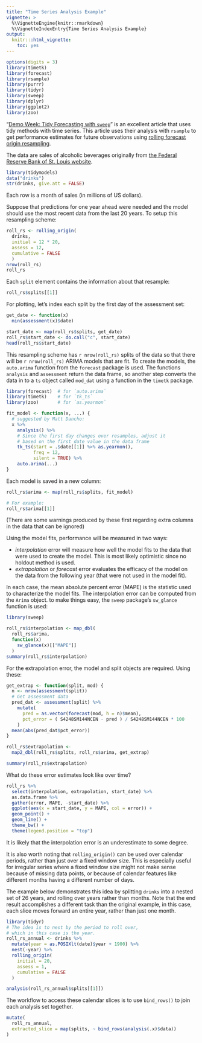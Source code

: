 ```yaml
---
title: "Time Series Analysis Example"
vignette: >
  %\VignetteEngine{knitr::rmarkdown}
  %\VignetteIndexEntry{Time Series Analysis Example}
output:
  knitr:::html_vignette:
    toc: yes
---
```


```r
options(digits = 3)
library(timetk)
library(forecast)
library(rsample)
library(purrr)
library(tidyr)
library(sweep)
library(dplyr)
library(ggplot2)
library(zoo)
```

"[Demo Week: Tidy Forecasting with `sweep`](http://www.business-science.io/code-tools/2017/10/25/demo_week_sweep.html)" is an excellent article that uses tidy methods with time series. This article uses their analysis with `rsample` to get performance estimates for future observations using [rolling forecast origin resampling](https://robjhyndman.com/hyndsight/crossvalidation/). 

The data are sales of alcoholic beverages originally from [the Federal Reserve Bank of St. Louis website](https://fred.stlouisfed.org/series/S4248SM144NCEN).

```r
library(tidymodels)
data("drinks")
str(drinks, give.att = FALSE)
```

Each row is a month of sales (in millions of US dollars). 

Suppose that predictions for one year ahead were needed and the model should use the most recent data from the last 20 years. To setup this resampling scheme:

```r
roll_rs <- rolling_origin(
  drinks, 
  initial = 12 * 20, 
  assess = 12,
  cumulative = FALSE
  )
nrow(roll_rs)
roll_rs
```

Each `split` element contains the information about that resample:

```r
roll_rs$splits[[1]]
```

For plotting, let's index each split by the first day of the assessment set:

```r
get_date <- function(x) 
  min(assessment(x)$date)

start_date <- map(roll_rs$splits, get_date)
roll_rs$start_date <- do.call("c", start_date)
head(roll_rs$start_date)
```

This resampling scheme has `r nrow(roll_rs)` splits of the data so that there will be `r nrow(roll_rs)` ARIMA models that are fit. To create the models, the `auto.arima` function from the `forecast` package is used. The functions `analysis` and `assessment` return the data frame, so another step converts the data in to a `ts` object called `mod_dat` using a function in the `timetk` package.

```r
library(forecast)  # for `auto.arima`
library(timetk)    # for `tk_ts`
library(zoo)       # for `as.yearmon`

fit_model <- function(x, ...) {
  # suggested by Matt Dancho:
  x %>%
    analysis() %>%
    # Since the first day changes over resamples, adjust it
    # based on the first date value in the data frame 
    tk_ts(start = .$date[[1]] %>% as.yearmon(), 
          freq = 12, 
          silent = TRUE) %>%
    auto.arima(...)
}
```

Each model is saved in a new column:

```r
roll_rs$arima <- map(roll_rs$splits, fit_model)

# For example:
roll_rs$arima[[1]]
```

(There are some warnings produced by these first regarding extra columns in the data that can be ignored)

Using the model fits, performance will be measured in two ways:

 * _interpolation_ error will measure how well the model fits to the data that were used to create the model. This is most likely optimistic since no holdout method is used. 
 * _extrapolation_ or _forecast_ error evaluates the efficacy of the model on the data from the following year (that were not used in the model fit).
 
In each case, the mean absolute percent error (MAPE) is the statistic used to characterize the model fits. The interpolation error can be computed from the `Arima` object. to make things easy, the `sweep` package's `sw_glance` function is used:

```r
library(sweep)

roll_rs$interpolation <- map_dbl(
  roll_rs$arima,
  function(x) 
    sw_glance(x)[["MAPE"]]
  )
summary(roll_rs$interpolation)
```

For the extrapolation error, the model and split objects are required. Using these:

```r
get_extrap <- function(split, mod) {
  n <- nrow(assessment(split))
  # Get assessment data
  pred_dat <- assessment(split) %>%
    mutate(
      pred = as.vector(forecast(mod, h = n)$mean),
      pct_error = ( S4248SM144NCEN - pred ) / S4248SM144NCEN * 100
    )
  mean(abs(pred_dat$pct_error))
}

roll_rs$extrapolation <- 
  map2_dbl(roll_rs$splits, roll_rs$arima, get_extrap)

summary(roll_rs$extrapolation)
```

What do these error estimates look like over time?

```r
roll_rs %>%
  select(interpolation, extrapolation, start_date) %>%
  as.data.frame %>%
  gather(error, MAPE, -start_date) %>%
  ggplot(aes(x = start_date, y = MAPE, col = error)) + 
  geom_point() + 
  geom_line() + 
  theme_bw() + 
  theme(legend.position = "top")
```

It is likely that the interpolation error is an underestimate to some degree. 

It is also worth noting that `rolling_origin()` can be used over calendar periods, rather than just over a fixed window size. This is especially useful for irregular series where a fixed window size might not make sense because of missing data points, or because of calendar features like different months having a different number of days.

The example below demonstrates this idea by splitting `drinks` into a nested set
of 26 years, and rolling over years rather than months. Note that the end result
accomplishes a different task than the original example, in this case, each slice
moves forward an entire year, rather than just one month.

```r
library(tidyr)
# The idea is to nest by the period to roll over,
# which in this case is the year.
roll_rs_annual <- drinks %>%
  mutate(year = as.POSIXlt(date)$year + 1900) %>%
  nest(-year) %>%
  rolling_origin(
    initial = 20, 
    assess = 1, 
    cumulative = FALSE
  )

analysis(roll_rs_annual$splits[[1]])
```

The workflow to access these calendar slices is to use `bind_rows()` to join
each analysis set together.

```r
mutate(
  roll_rs_annual,
  extracted_slice = map(splits, ~ bind_rows(analysis(.x)$data))
)
```

